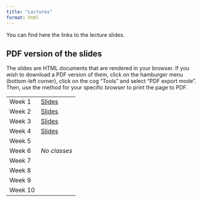```yaml
---
title: "Lectures"
format: html
---
```


You can find here the links to the lecture slides.

::: callout-tip
## PDF version of the slides

The slides are HTML documents that are rendered in your browser. If you wish to download a PDF version of them, click on the hamburger menu (bottom-left corner), click on the cog "Tools" and select "PDF export mode". Then, use the method for your specific browser to print the page to PDF.
:::

|         |                                |
|---------|--------------------------------|
| Week 1  | [Slides](lectures/week-01.qmd) |
| Week 2  | [Slides](lectures/week-02.qmd) |
| Week 3  | [Slides](lectures/week-03.qmd) |
| Week 4  | [Slides](lectures/week-04.qmd) |
| Week 5  |                                |
| Week 6  | *No classes*                   |
| Week 7  |                                |
| Week 8  |                                |
| Week 9  |                                |
| Week 10 |                                |
